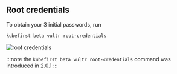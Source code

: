 ## Root credentials

To obtain your 3 initial passwords, run

```bash
kubefirst beta vultr root-credentials
```

![root credentials](../../../img/common/kubefirst/root-credentials.png)

:::note the `kubefirst beta vultr root-credentials` command was introduced in 2.0.1
:::
